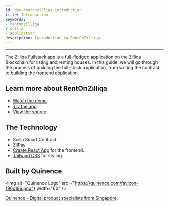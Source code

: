 ```yaml
---
id: dev-rentonzilliqa-introduction
title: Introduction
keywords:
- rentonzilliqa
- scilla
- application
description: Introduction to RentOnZilliqa
---
```


---

The Zilliqa Fullstack app is a full-fledged application on the Zilliqa Blockchain for listing and renting houses. In this guide, we will go through the process of building the full-stack application, from writing the contract to building the frontend application.

## Learn more about RentOnZilliqa
- [Watch the demo](https://www.loom.com/share/7f9530f80de34ba6be8b9a954f331e47).
- [Try the app](https://rentonzilliqa-frontend.vercel.app).
- [View the source](https://github.com/Quinence/zilliqa-fullstack-app).

## The Technology
- Scilla Smart Contract
- ZilPay
- [Create React App](https://github.com/facebook/create-react-app) for the frontend.
- [Tailwind CSS](https://tailwindcss.com) for styling.

## Built by Quinence

<img alt="Quinence Logo" src={"https://quinence.com/favicon-196x196.png"} width="60" />

[Quinence - Digital product specialists from Singapore](https://quinence.com).